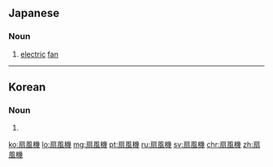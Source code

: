 ==Japanese==
{{ja-kanjitab|せん|ふう|k2=ぷう|き|yomi=on}}

===Noun===
{{ja-noun|せんぷうき}}

# [[electric]] [[fan]]

----

==Korean==
{{ko-hanjatab}}

===Noun===
{{ko-noun|hj|hangeul=선풍기}}

# {{hanja form of|선풍기|[[electric]] [[fan]]}}

[[ko:扇風機]]
[[lo:扇風機]]
[[mg:扇風機]]
[[pt:扇風機]]
[[ru:扇風機]]
[[sv:扇風機]]
[[chr:扇風機]]
[[zh:扇風機]]
